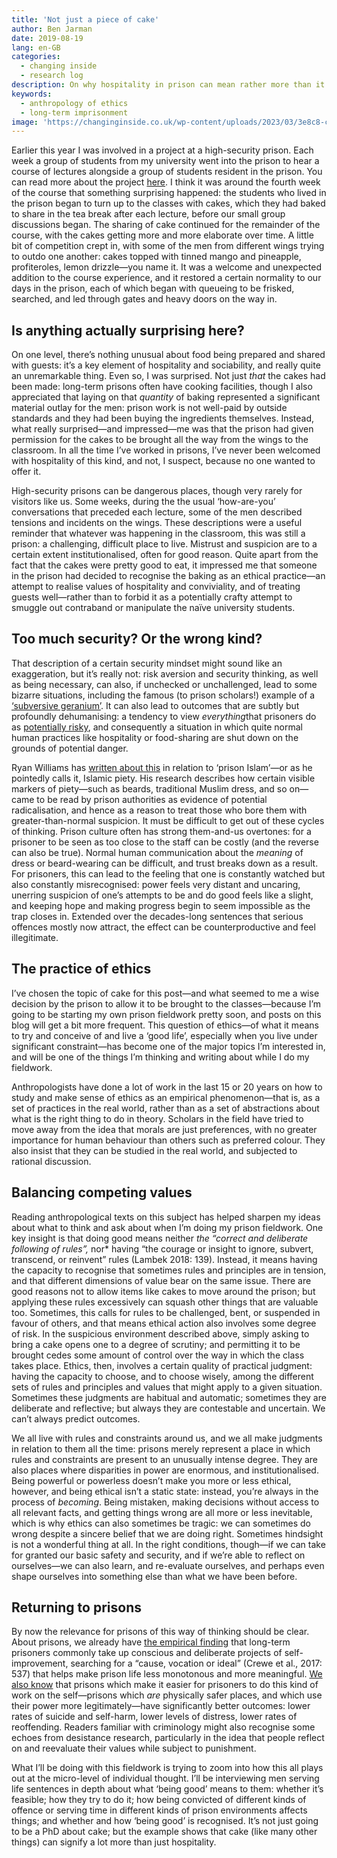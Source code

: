 ```yaml
---
title: 'Not just a piece of cake'
author: Ben Jarman
date: 2019-08-19
lang: en-GB
categories:
  - changing inside
  - research log
description: On why hospitality in prison can mean rather more than it does elsewhere, and why a piece of cake isn’t just a piece of cake
keywords:
  - anthropology of ethics
  - long-term imprisonment
image: 'https://changinginside.co.uk/wp-content/uploads/2023/03/3e8c8-cake.jpg'
---
```


Earlier this year I was involved in a project at a high-security prison. Each week a group of students from my university went into the prison to hear a course of lectures alongside a group of students resident in the prison. You can read more about the project [here](https://www.learningtogethernetwork.co.uk/about-us/). I think it was around the fourth week of the course that something surprising happened: the students who lived in the prison began to turn up to the classes with cakes, which they had baked to share in the tea break after each lecture, before our small group discussions began. The sharing of cake continued for the remainder of the course, with the cakes getting more and more elaborate over time. A little bit of competition crept in, with some of the men from different wings trying to outdo one another: cakes topped with tinned mango and pineapple, profiteroles, lemon drizzle---you name it. It was a welcome and unexpected addition to the course experience, and it restored a certain normality to our days in the prison, each of which began with queueing to be frisked, searched, and led through gates and heavy doors on the way in.

## Is anything actually surprising here?

On one level, there's nothing unusual about food being prepared and shared with guests: it's a key element of hospitality and sociability, and really quite an unremarkable thing. Even so, I was surprised. Not just *that* the cakes had been made: long-term prisons often have cooking facilities, though I also appreciated that laying on that *quantity* of baking represented a significant material outlay for the men: prison work is not well-paid by outside standards and they had been buying the ingredients themselves. Instead, what really surprised---and impressed---me was that the prison had given permission for the cakes to be brought all the way from the wings to the classroom. In all the time I've worked in prisons, I've never been welcomed with hospitality of this kind, and not, I suspect, because no one wanted to offer it.

High-security prisons can be dangerous places, though very rarely for visitors like us. Some weeks, during the the usual 'how-are-you' conversations that preceded each lecture, some of the men described tensions and incidents on the wings. These descriptions were a useful reminder that whatever was happening in the classroom, this was still a prison: a challenging, difficult place to live. Mistrust and suspicion are to a certain extent institutionalised, often for good reason. Quite apart from the fact that the cakes were pretty good to eat, it impressed me that someone in the prison had decided to recognise the baking as an ethical practice---an attempt to realise values of hospitality and conviviality, and of treating guests well---rather than to forbid it as a potentially crafty attempt to smuggle out contraband or manipulate the naïve university students.

## Too much security? Or the wrong kind?

That description of a certain security mindset might sound like an exaggeration, but it's really not: risk aversion and security thinking, as well as being necessary, can also, if unchecked or unchallenged, lead to some bizarre situations, including the famous (to prison scholars!) example of a ['subversive geranium'](https://www.jstor.org/stable/590661?origin=crossref). It can also lead to outcomes that are subtly but profoundly dehumanising: a tendency to view *everything*that prisoners do as [potentially risky](http://doi.wiley.com/10.1111/1468-4446.12310), and consequently a situation in which quite normal human practices like hospitality or food-sharing are shut down on the grounds of potential danger.

Ryan Williams has [written about this](https://academic.oup.com/bjc/article-abstract/58/3/730/3862715) in relation to 'prison Islam'---or as he pointedly calls it, Islamic piety. His research describes how certain visible markers of piety---such as beards, traditional Muslim dress, and so on---came to be read by prison authorities as evidence of potential radicalisation, and hence as a reason to treat those who bore them with greater-than-normal suspicion. It must be difficult to get out of these cycles of thinking. Prison culture often has strong them-and-us overtones: for a prisoner to be seen as too close to the staff can be costly (and the reverse can also be true). Normal human communication about the *meaning* of dress or beard-wearing can be difficult, and trust breaks down as a result. For prisoners, this can lead to the feeling that one is constantly watched but also constantly misrecognised: power feels very distant and uncaring, unerring suspicion of one's attempts to be and do good feels like a slight, and keeping hope and making progress begin to seem impossible as the trap closes in. Extended over the decades-long sentences that serious offences mostly now attract, the effect can be counterproductive and feel illegitimate.

## The practice of ethics

I've chosen the topic of cake for this post---and what seemed to me a wise decision by the prison to allow it to be brought to the classes---because I'm going to be starting my own prison fieldwork pretty soon, and posts on this blog will get a bit more frequent. This question of ethics---of what it means to try and conceive of and live a 'good life', especially when you live under significant constraint---has become one of the major topics I'm interested in, and will be one of the things I'm thinking and writing about while I do my fieldwork.

Anthropologists have done a lot of work in the last 15 or 20 years on how to study and make sense of ethics as an empirical phenomenon---that is, as a set of practices in the real world, rather than as a set of abstractions about what is the right thing to do in theory. Scholars in the field have tried to move away from the idea that morals are just preferences, with no greater importance for human behaviour than others such as preferred colour. They also insist that they can be studied in the real world, and subjected to rational discussion.

## Balancing competing values

Reading anthropological texts on this subject has helped sharpen my ideas about what to think and ask about when I'm doing my prison fieldwork. One key insight is that doing good means neither *the "correct and deliberate following of rules", *nor\* having "the courage or insight to ignore, subvert, transcend, or reinvent" rules (Lambek 2018: 139). Instead, it means having the capacity to recognise that sometimes rules and principles are in tension, and that different dimensions of value bear on the same issue. There are good reasons not to allow items like cakes to move around the prison; but applying these rules excessively can squash other things that are valuable too. Sometimes, this calls for rules to be challenged, bent, or suspended in favour of others, and that means ethical action also involves some degree of risk. In the suspicious environment described above, simply asking to bring a cake opens one to a degree of scrutiny; and permitting it to be brought cedes some amount of control over the way in which the class takes place. Ethics, then, involves a certain quality of practical judgment: having the capacity to choose, and to choose wisely, among the different sets of rules and principles and values that might apply to a given situation. Sometimes these judgments are habitual and automatic; sometimes they are deliberate and reflective; but always they are contestable and uncertain. We can't always predict outcomes.

We all live with rules and constraints around us, and we all make judgments in relation to them all the time: prisons merely represent a place in which rules and constraints are present to an unusually intense degree. They are also places where disparities in power are enormous, and institutionalised. Being powerful or powerless doesn't make you more or less ethical, however, and being ethical isn't a static state: instead, you're always in the process of *becoming*. Being mistaken, making decisions without access to all relevant facts, and getting things wrong are all more or less inevitable, which is why ethics can also sometimes be tragic: we can sometimes do wrong despite a sincere belief that we are doing right. Sometimes hindsight is not a wonderful thing at all. In the right conditions, though---if we can take for granted our basic safety and security, and if we're able to reflect on ourselves---we can also learn, and re-evaluate ourselves, and perhaps even shape ourselves into something else than what we have been before.

## Returning to prisons

By now the relevance for prisons of this way of thinking should be clear. About prisons, we already have [the empirical finding](https://doi.org/10.1080/07418825.2016.1190394) that long-term prisoners commonly take up conscious and deliberate projects of self-improvement, searching for a "cause, vocation or ideal" (Crewe et al., 2017: 537) that helps make prison life less monotonous and more meaningful. [We also know](https://doi.org/10.1080/07418825.2018.1538421) that prisons which make it easier for prisoners to do this kind of work on the self---prisons which *are* physically safer places, and which use their power more legitimately---have significantly better outcomes: lower rates of suicide and self-harm, lower levels of distress, lower rates of reoffending. Readers familiar with criminology might also recognise some echoes from desistance research, particularly in the idea that people reflect on and reevaluate their values while subject to punishment.

What I'll be doing with this fieldwork is trying to zoom into how this all plays out at the micro-level of individual thought. I'll be interviewing men serving life sentences in depth about what 'being good' means to them: whether it's feasible; how they try to do it; how being convicted of different kinds of offence or serving time in different kinds of prison environments affects things; and whether and how 'being good' is recognised. It's not just going to be a PhD about cake; but the example shows that cake (like many other things) can signify a lot more than just hospitality.

